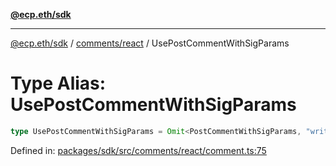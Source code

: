 [**@ecp.eth/sdk**](../../../index.mdx)

***

[@ecp.eth/sdk](/sdk-reference/index.mdx) / [comments/react](/sdk-reference/comments/react/index.mdx) / UsePostCommentWithSigParams

# Type Alias: UsePostCommentWithSigParams

```ts
type UsePostCommentWithSigParams = Omit<PostCommentWithSigParams, "writeContract">;
```

Defined in: [packages/sdk/src/comments/react/comment.ts:75](https://github.com/ecp-eth/comments-monorepo/blob/main/packages/sdk/src/comments/react/comment.ts#L75)
